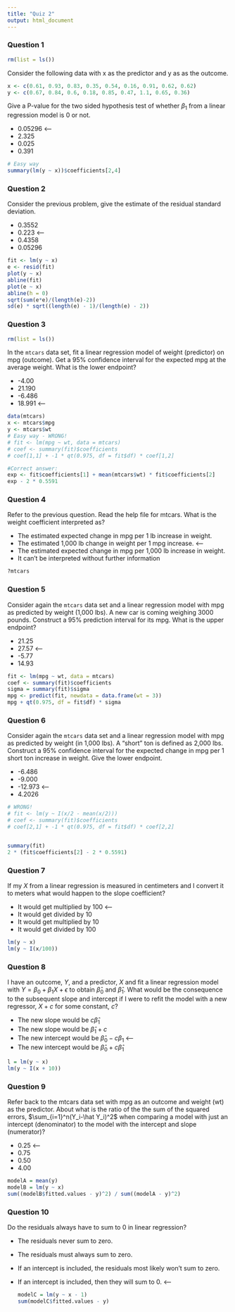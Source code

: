 ```yaml
---
title: "Quiz 2"
output: html_document
---
```

### Question 1
```r
rm(list = ls())
```
Consider the following data with x as the predictor and y as as the outcome.
```r
x <- c(0.61, 0.93, 0.83, 0.35, 0.54, 0.16, 0.91, 0.62, 0.62)
y <- c(0.67, 0.84, 0.6, 0.18, 0.85, 0.47, 1.1, 0.65, 0.36)
```
Give a P-value for the two sided hypothesis test of whether $\beta_1$ from a linear regression model is 0 or not.

* 0.05296 <--
* 2.325
* 0.025
* 0.391

```r
# Easy way
summary(lm(y ~ x))$coefficients[2,4]
```

### Question 2
Consider the previous problem, give the estimate of the residual standard deviation.

* 0.3552
* 0.223 <--
* 0.4358
* 0.05296

```r
fit <- lm(y ~ x)
e <- resid(fit)
plot(y ~ x)
abline(fit)
plot(e ~ x)
abline(h = 0)
sqrt(sum(e*e)/(length(e)-2))
sd(e) * sqrt((length(e) - 1)/(length(e) - 2))
```

### Question 3
```r
rm(list = ls())
```
In the `mtcars` data set, fit a linear regression model of weight (predictor) on mpg (outcome). Get a 95% confidence interval for the expected mpg at the average weight. What is the lower endpoint?

* -4.00
* 21.190
* -6.486
* 18.991 <--

```r
data(mtcars)
x <- mtcars$mpg
y <- mtcars$wt
# Easy way - WRONG!
# fit <- lm(mpg ~ wt, data = mtcars)
# coef <- summary(fit)$coefficients
# coef[1,1] + -1 * qt(0.975, df = fit$df) * coef[1,2]

#Correct answer:
exp <- fit$coefficients[1] + mean(mtcars$wt) * fit$coefficients[2]
exp - 2 * 0.5591
```

### Question 4
Refer to the previous question. Read the help file for mtcars. What is the weight coefficient interpreted as?

* The estimated expected change in mpg per 1 lb increase in weight.
* The estimated 1,000 lb change in weight per 1 mpg increase. <--
* The estimated expected change in mpg per 1,000 lb increase in weight.
* It can't be interpreted without further information

```r
?mtcars
```

### Question 5
Consider again the `mtcars` data set and a linear regression model with mpg as predicted by weight (1,000 lbs). A new car is coming weighing 3000 pounds. Construct a 95% prediction interval for its mpg. What is the upper endpoint?

* 21.25
* 27.57 <--
* -5.77
* 14.93

```r
fit <- lm(mpg ~ wt, data = mtcars)
coef <- summary(fit)$coefficients
sigma = summary(fit)$sigma
mpg <- predict(fit, newdata = data.frame(wt = 3))
mpg + qt(0.975, df = fit$df) * sigma
```

### Question 6
Consider again the `mtcars` data set and a linear regression model with mpg as predicted by weight (in 1,000 lbs). A “short” ton is defined as 2,000 lbs. Construct a 95% confidence interval for the expected change in mpg per 1 short ton increase in weight. Give the lower endpoint.

* -6.486 
* -9.000
* -12.973 <--
* 4.2026

```r
# WRONG!
# fit <- lm(y ~ I(x/2 - mean(x/2)))
# coef <- summary(fit)$coefficients
# coef[2,1] + -1 * qt(0.975, df = fit$df) * coef[2,2]


summary(fit)
2 * (fit$coefficients[2] - 2 * 0.5591)

```

### Question 7
If my $X$ from a linear regression is measured in centimeters and I convert it to meters what would happen to the slope coefficient?

* It would get multiplied by 100 <--
* It would get divided by 10
* It would get multiplied by 10
* It would get divided by 100

```r
lm(y ~ x)
lm(y ~ I(x/100))
```

### Question 8
I have an outcome, $Y$, and a predictor, $X$ and fit a linear regression model with $Y=\beta_0+\beta_1X+\epsilon$ to obtain $\hat\beta_0$ and $\hat\beta_1$. What would be the consequence to the subsequent slope and intercept if I were to refit the model with a new regressor, $X+c$ for some constant, $c$?

* The new slope would be $c\hat\beta_1$
* The new slope would be $\hat\beta_1+c$
* The new intercept would be $\hat\beta_0-c\beta_1$ <--
* The new intercept would be $\hat\beta_0+c\hat\beta_1$

```r
l = lm(y ~ x)
lm(y ~ I(x + 10))
```

### Question 9
Refer back to the mtcars data set with mpg as an outcome and weight (wt) as the predictor. About what is the ratio of the the sum of the squared errors, $\sum_{i=1}^n(Y_i-\hat Y_i)^2$ when comparing a model with just an intercept (denominator) to the model with the intercept and slope (numerator)?

* 0.25 <--
* 0.75
* 0.50
* 4.00

```r
modelA = mean(y)
modelB = lm(y ~ x)
sum((modelB$fitted.values - y)^2) / sum((modelA - y)^2)
```

### Question 10
Do the residuals always have to sum to 0 in linear regression?

* The residuals never sum to zero.
* The residuals must always sum to zero.
* If an intercept is included, the residuals most likely won't sum to zero.
* If an intercept is included, then they will sum to 0. <--
     
     ```r
modelC = lm(y ~ x - 1)
sum(modelC$fitted.values - y)
```